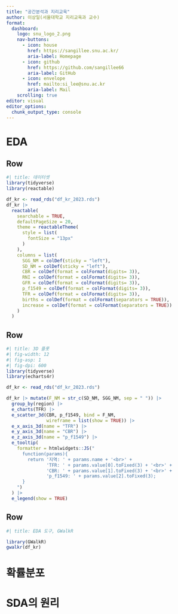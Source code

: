 ```yaml
---
title: "공간분석과 지리교육"
author: 이상일(서울대학교 지리교육과 교수)
format: 
  dashboard:
    logo: snu_logo_2.png
    nav-buttons: 
      - icon: house
        href: https://sangillee.snu.ac.kr/
        aria-label: Homepage
      - icon: github
        href: https://github.com/sangillee66
        aria-label: GitHub
      - icon: envelope
        href: mailto:si_lee@snu.ac.kr
        aria-label: Mail
    scrolling: true
editor: visual
editor_options: 
  chunk_output_type: console
---
```


# EDA

## Row

```r
#| title: 데이터셋
library(tidyverse)
library(reactable)

df_kr <- read_rds("df_kr_2023.rds")
df_kr |> 
  reactable(
    searchable = TRUE,
    defaultPageSize = 20,
    theme = reactableTheme(
      style = list(
        fontSize = "13px"
      )
    ),
    columns = list(
      SGG_NM = colDef(sticky = "left"),
      SD_NM = colDef(sticky = "left"),
      CBR = colDef(format = colFormat(digits= 3)), 
      RNI = colDef(format = colFormat(digits= 3)), 
      GFR = colDef(format = colFormat(digits= 3)),
      p_f1549 = colDef(format = colFormat(digits= 3)),
      TFR = colDef(format = colFormat(digits= 3)), 
      births = colDef(format = colFormat(separators = TRUE)), 
      increase = colDef(format = colFormat(separators = TRUE))
    )
  )

```


## Row

```r
#| title: 3D 플롯
#| fig-width: 12
#| fig-asp: 1
#| fig-dpi: 600
library(tidyverse)
library(echarts4r)

df_kr <- read_rds("df_kr_2023.rds")

df_kr |> mutate(F_NM = str_c(SD_NM, SGG_NM, sep = " ")) |> 
  group_by(region) |> 
  e_charts(TFR) |> 
  e_scatter_3d(CBR, p_f1549, bind = F_NM, 
               wireframe = list(show = TRUE)) |> 
  e_x_axis_3d(name = "TFR") |> 
  e_y_axis_3d(name = "CBR") |> 
  e_z_axis_3d(name = "p_f1549") |> 
  e_tooltip(
    formatter = htmlwidgets::JS("
      function(params){
        return '지역: ' + params.name + '<br>' + 
               'TFR: ' + params.value[0].toFixed(3) + '<br>' +
               'CBR: ' + params.value[1].toFixed(3) + '<br>' +
               'p_f1549: ' + params.value[2].toFixed(3);
      }
    ")    
  ) |> 
  e_legend(show = TRUE)

```

## Row

```r
#| title: EDA 도구, GWalkR

library(GWalkR)
gwalkr(df_kr)
```


# 확률분포

# SDA의 원리

